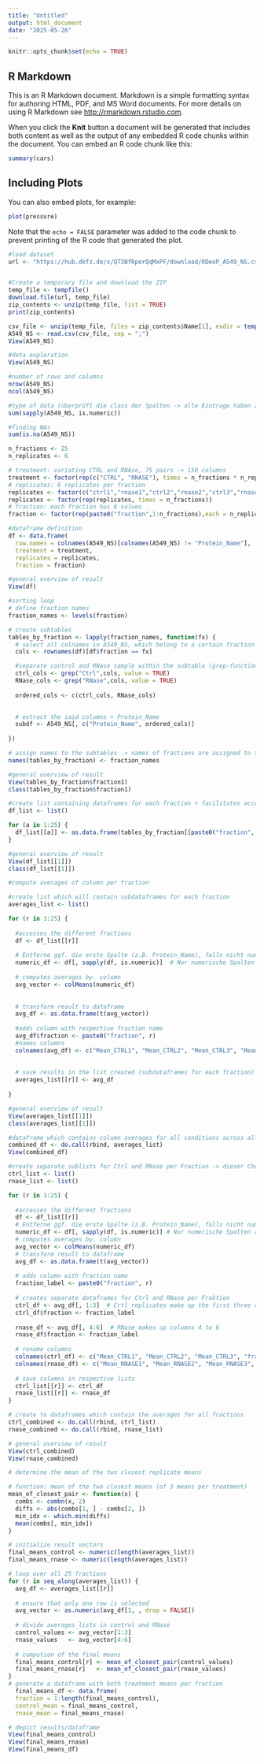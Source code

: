 ```yaml
---
title: "Untitled"
output: html_document
date: "2025-05-26"
---
```


```r
knitr::opts_chunk$set(echo = TRUE)
```

## R Markdown

This is an R Markdown document. Markdown is a simple formatting syntax for authoring HTML, PDF, and MS Word documents. For more details on using R Markdown see <http://rmarkdown.rstudio.com>.

When you click the **Knit** button a document will be generated that includes both content as well as the output of any embedded R code chunks within the document. You can embed an R code chunk like this:

```r
summary(cars)
```

## Including Plots

You can also embed plots, for example:

```r
plot(pressure)
```

Note that the `echo = FALSE` parameter was added to the code chunk to prevent printing of the R code that generated the plot.


```r
#load dataset
url <- "https://hub.dkfz.de/s/QT3BfRperQqMxPF/download/RDeeP_A549_NS.csv.zip"


#Create a temporary file and download the ZIP
temp_file <- tempfile()
download.file(url, temp_file)
zip_contents <- unzip(temp_file, list = TRUE)
print(zip_contents)

csv_file <- unzip(temp_file, files = zip_contents$Name[1], exdir = tempdir())
A549_NS <- read.csv(csv_file, sep = ";")
View(A549_NS)
```

```r
#data exploration
View(A549_NS)

#number of rows and columns
nrow(A549_NS)
ncol(A549_NS)

#type of data (überprüft die class der Spalten -> alle Eintrage haben zwangsweise dieselbe class)
sum(sapply(A549_NS, is.numeric))

#finding NAs
sum(is.na(A549_NS))
```



```r
n_fractions <- 25
n_replicates <- 6

# treatment: variating CTRL and RNAse, 75 pairs -> 150 columns 
treatment <- factor(rep(c("CTRL", "RNASE"), times = n_fractions * n_replicates/2))
# replicates: 6 replicates per fraction
replicates <- factor(c("ctrl1","rnase1","ctrl2","rnase2","ctrl3","rnase3"))
replicates <- factor(rep(replicates, times = n_fractions))
# fraction: each fraction has 6 values
fraction <- factor(rep(paste0("fraction",1:n_fractions),each = n_replicates)) 

```


```r
#dataframe definition
df <- data.frame(
  row.names = colnames(A549_NS)[colnames(A549_NS) != "Protein_Name"], 
  treatment = treatment, 
  replicates = replicates, 
  fraction = fraction)

#general overview of result
View(df)
```

```r
#sorting loop 
# define fraction names
fraction_names <- levels(fraction)

# create subtables
tables_by_fraction <- lapply(fraction_names, function(fx) {
  # select all colnames in A549_NS, which belong to a certain fraction
  cols <- rownames(df)[df$fraction == fx]

  #separate control and RNase sample within the subtable (grep-function searches for the word "Ctrl" or "RNase among the columnnames -> generally searches for textpatterns in vectors)
  ctrl_cols <- grep("Ctrl",cols, value = TRUE)
  RNase_cols <- grep("RNase",cols, value = TRUE)
  
  ordered_cols <- c(ctrl_cols, RNase_cols)

  
  # extract the said columns + Protein_Name
  subdf <- A549_NS[, c("Protein_Name", ordered_cols)]
  
})

# assign names to the subtables -> names of fractions are assigned to the different subtables in chronological order
names(tables_by_fraction) <- fraction_names

#general overview of result
View(tables_by_fraction$fraction1)
class(tables_by_fraction$fraction1)

```

```r
#create list containing dataframes for each fraction + facilitates access to different fractions
df_list <- list()

for (a in 1:25) {
  df_list[[a]] <- as.data.frame(tables_by_fraction[[paste0("fraction", a)]])
}

#general overview of result
View(df_list[[1]])
class(df_list[[1]])

```




```r
#compute averages of column per fraction

#create list which will contain subdataframes for each fraction
averages_list <- list()

for (r in 1:25) {
  
  #accesses the different fractions
  df <- df_list[[r]]  
  
  # Entferne ggf. die erste Spalte (z.B. Protein_Name), falls nicht numerisch
  numeric_df <- df[, sapply(df, is.numeric)]  # Nur numerische Spalten auswählen
  
  # computes averages by. column
  avg_vector <- colMeans(numeric_df)
  
  
  # transform result to dataframe
  avg_df <- as.data.frame(t(avg_vector))
  
  #adds column with respective fraction name
  avg_df$fraction <- paste0("fraction", r)
  #names columns
  colnames(avg_df) <- c("Mean_CTRL1", "Mean_CTRL2", "Mean_CTRL3", "Mean_RNASE1","Mean_RNASE2", "Mean_RNASE3")
  
  
  # save results in the list created (subdataframes for each fraction)
  averages_list[[r]] <- avg_df
  
}

#general overview of result
View(averages_list[[1]])
class(averages_list[[1]])

#dataframe which contains column averages for all conditions across all fractions
combined_df <- do.call(rbind, averages_list)
View(combined_df)

```

```r
#create separate sublists for Ctrl and RNase per Fraction -> dieser Chunk und der davor sind quasi dasselbe nur mit unterschiedlichem outcome (hier: eine Tabelle für RNase und eine für Ctrl; oben drüber: beides in einer Tabelle) -> ein Chunk ist redundant
ctrl_list <- list()
rnase_list <- list()

for (r in 1:25) {
  
  #accesses the different fractions
  df <- df_list[[r]]  
  # Entferne ggf. die erste Spalte (z.B. Protein_Name), falls nicht numerisch
  numeric_df <- df[, sapply(df, is.numeric)] # Nur numerische Spalten auswählen
  # computes averages by. column
  avg_vector <- colMeans(numeric_df)
  # transform result to dataframe
  avg_df <- as.data.frame(t(avg_vector))
  
  # adds column with fraction name
  fraction_label <- paste0("fraction", r)
  
  # creates separate dataframes for Ctrl and RNase per Fraktion
  ctrl_df <- avg_df[, 1:3]  # Crtl replicates make up the first three columns of avg_df
  ctrl_df$fraction <- fraction_label
  
  rnase_df <- avg_df[, 4:6]  # RNase makes up columns 4 to 6
  rnase_df$fraction <- fraction_label
  
  # rename columns
  colnames(ctrl_df) <- c("Mean_CTRL1", "Mean_CTRL2", "Mean_CTRL3", "fraction")
  colnames(rnase_df) <- c("Mean_RNASE1", "Mean_RNASE2", "Mean_RNASE3", "fraction")
  
  # save columns in respective lists
  ctrl_list[[r]] <- ctrl_df
  rnase_list[[r]] <- rnase_df
}

# create to dataframes which contain the averages for all fractions
ctrl_combined <- do.call(rbind, ctrl_list)
rnase_combined <- do.call(rbind, rnase_list)

# general overview of result
View(ctrl_combined)
View(rnase_combined)

```


```r
# determine the mean of the two closest replicate means

# function: mean of the two closest means (of 3 means per treatment)
mean_of_closest_pair <- function(x) {
  combs <- combn(x, 2)
  diffs <- abs(combs[1, ] - combs[2, ])
  min_idx <- which.min(diffs)
  mean(combs[, min_idx])
}

# initialize result vectors
final_means_control <- numeric(length(averages_list))
final_means_rnase <- numeric(length(averages_list))

# loop over all 25 fractions
for (r in seq_along(averages_list)) {
  avg_df <- averages_list[[r]]
  
  # ensure that only one row is selected
  avg_vector <- as.numeric(avg_df[1, , drop = FALSE])
  
  # divide averages_lists in control and RNase
  control_values <- avg_vector[1:3]
  rnase_values   <- avg_vector[4:6]
  
  # compution of the final means
  final_means_control[r] <- mean_of_closest_pair(control_values)
  final_means_rnase[r]   <- mean_of_closest_pair(rnase_values)
}
# generate a dataframe with both treatment means per fraction
  final_means_df <- data.frame(
  fraction = 1:length(final_means_control),
  control_mean = final_means_control,
  rnase_mean = final_means_rnase)

# depict results/dataframe
View(final_means_control)
View(final_means_rnase)
View(final_means_df)

```
